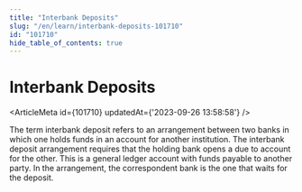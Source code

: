 ```yaml
---
title: "Interbank Deposits"
slug: "/en/learn/interbank-deposits-101710"
id: "101710"
hide_table_of_contents: true
---
```



# Interbank Deposits

<ArticleMeta id={101710} updatedAt={'2023-09-26 13:58:58'} />
<div className='border-solid border-b border-t-0 my-4 border-[var(--ifm-color-gray-300)]' />

The term interbank deposit refers to an arrangement between two banks in which one holds funds in an account for another institution. The interbank deposit arrangement requires that the holding bank opens a due to account for the other. This is a general ledger account with funds payable to another party. In the arrangement, the correspondent bank is the one that waits for the deposit.
